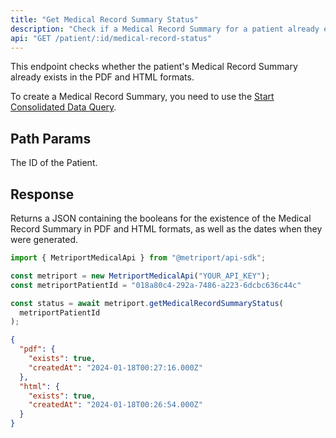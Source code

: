 ```yaml
---
title: "Get Medical Record Summary Status"
description: "Check if a Medical Record Summary for a patient already exists, and when it was generated."
api: "GET /patient/:id/medical-record-status"
---
```


This endpoint checks whether the patient's Medical Record Summary already exists in the PDF and HTML formats.

To create a Medical Record Summary, you need to use the [Start Consolidated Data Query](/medical-api/api-reference/fhir/consolidated-data-query-post).

## Path Params

<ParamField path="id" type="string" required>
  The ID of the Patient.
</ParamField>

## Response

Returns a JSON containing the booleans for the existence of the Medical Record Summary in PDF and HTML formats, as well as the dates when they were generated.

<ResponseExample>

```javascript Metriport SDK
import { MetriportMedicalApi } from "@metriport/api-sdk";

const metriport = new MetriportMedicalApi("YOUR_API_KEY");
const metriportPatientId = "018a80c4-292a-7486-a223-6dcbc636c44c"

const status = await metriport.getMedicalRecordSummaryStatus(
  metriportPatientId
);
```

</ResponseExample>

<ResponseField name="pdf" type="boolean" required>
  <Snippet file="medical-record-status.mdx" />
</ResponseField>

<ResponseField name="html" type="boolean" required>
  <Snippet file="medical-record-status.mdx" />
</ResponseField>

```json
{
  "pdf": {
    "exists": true,
    "createdAt": "2024-01-18T00:27:16.000Z"
  },
  "html": {
    "exists": true,
    "createdAt": "2024-01-18T00:26:54.000Z"
  }
}
```
